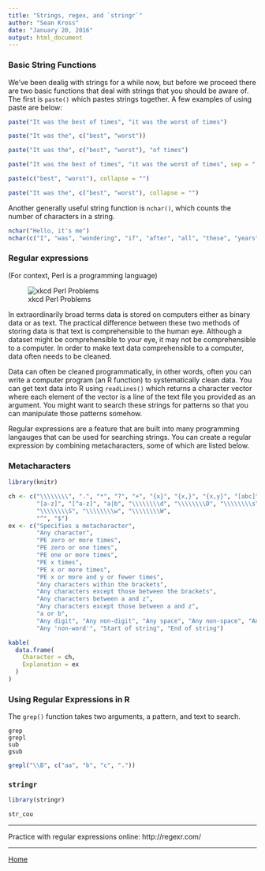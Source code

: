 ```yaml
---
title: "Strings, regex, and `stringr`"
author: "Sean Kross"
date: "January 20, 2016"
output: html_document
---
```


### Basic String Functions

We've been dealig with strings for a while now, but before we proceed there are
two basic functions that deal with strings that you should be aware of. The
first is `paste()` which pastes strings together. A few examples of using
paste are below:

```r
paste("It was the best of times", "it was the worst of times")

paste("It was the", c("best", "worst"))

paste("It was the", c("best", "worst"), "of times")

paste("It was the best of times", "it was the worst of times", sep = ", ")

paste(c("best", "worst"), collapse = "")

paste("It was the", c("best", "worst"), collapse = "")
```

Another generally useful string function is `nchar()`, which counts the number
of characters in a string.

```r
nchar("Hello, it's me")
nchar(c("I", "was", "wondering", "if", "after", "all", "these", "years", "you'd", "like", "to", "meet"))
```

### Regular expressions

(For context, Perl is a programming language)

![xkcd Perl Problems](http://imgs.xkcd.com/comics/perl_problems.png)

In extraordinarily broad terms data is stored on computers either as binary data
or as text. The practical difference between these two methods of storing data
is that text is comprehensible to the human eye. Although a dataset might be
comprehensible to your eye, it may not be comprehensible to a computer. In
order to make text data comprehensible to a computer, data often needs to be
cleaned.

Data can often be cleaned programmatically, in other words, often you can write
a computer program (an R function) to systematically clean data. You can get
text data into R using `readLines()` which returns a character vector where
each element of the vector is a line of the text file you provided as an
argument. You might want to search these strings for patterns so that you can
manipulate those patterns somehow. 

Regular expressions are a feature that are built into many programming langauges
that can be used for searching strings. You can create a regular expression by
combining metacharacters, some of which are listed below.


### Metacharacters

```r
library(knitr)

ch <- c("\\\\\\\\", ".", "*", "?", "+", "{x}", "{x,}", "{x,y}", "[abc]", "[^abc]",
        "[a-z]", "[^a-z]", "a|b", "\\\\\\\\d", "\\\\\\\\D", "\\\\\\\\s", 
        "\\\\\\\\S", "\\\\\\\\w", "\\\\\\\\W",
        "^", "$")
ex <- c("Specifies a metacharacter",
        "Any character",
        "PE zero or more times",
        "PE zero or one times",
        "PE one or more times",
        "PE x times",
        "PE x or more times",
        "PE x or more and y or fewer times",
        "Any characters within the brackets",
        "Any characters except those between the brackets",
        "Any characters between a and z",
        "Any characters except those between a and z",
        "a or b",
        "Any digit", "Any non-digit", "Any space", "Any non-space", "Any 'word'",
        "Any 'non-word'", "Start of string", "End of string")

kable(
  data.frame(
    Character = ch,
    Explanation = ex
  )
)
```

### Using Regular Expressions in R

The `grep()` function takes two arguments, a pattern, and text to search.

```
grep
grepl
sub
gsub
```

```r
grepl("\\B", c("aa", "b", "c", "."))
```

### `stringr`

```r
library(stringr)
```

```r
str_cou
```

---

Practice with regular expressions online: http://regexr.com/

---

[Home](index.html)